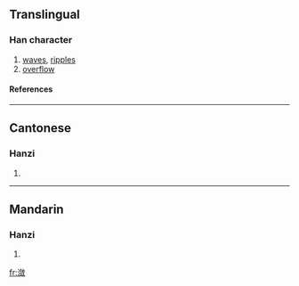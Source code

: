 {{see|瀲}}

==Translingual==
===Han character===
{{Han char|rn=85|rad=水|as=11|sn=14|four=|canj=水人一大 (EOMK)}}
# [[waves]], [[ripples]]
# [[overflow]]
====References====
{{Han ref|kx=0648.281|hdz=31726.040|uh=6F4B|ud=28491}}

----
==Cantonese==
===Hanzi===
{{yue-hanzi|jyut=|y=lim6}}
# {{defn|Cantonese}}

----
==Mandarin==
===Hanzi===
{{cmn-hanzi|tra=瀲|pin=[[liàn]] ([[lian4]])|wg=lien<sup>4</sup>}}
# {{defn|Mandarin}}

[[fr:潋]]